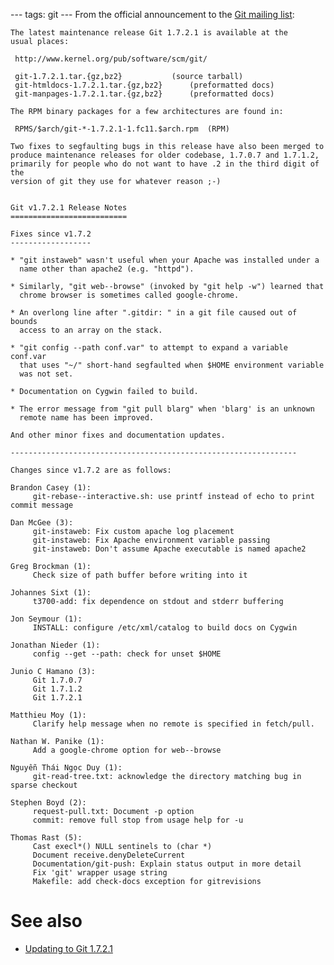 ---
tags: git
---
From the official announcement to the [[Git mailing list]]:

<pre>The latest maintenance release Git 1.7.2.1 is available at the
usual places:

 http://www.kernel.org/pub/software/scm/git/

 git-1.7.2.1.tar.{gz,bz2}			(source tarball)
 git-htmldocs-1.7.2.1.tar.{gz,bz2}		(preformatted docs)
 git-manpages-1.7.2.1.tar.{gz,bz2}		(preformatted docs)

The RPM binary packages for a few architectures are found in:

 RPMS/$arch/git-*-1.7.2.1-1.fc11.$arch.rpm	(RPM)

Two fixes to segfaulting bugs in this release have also been merged to
produce maintenance releases for older codebase, 1.7.0.7 and 1.7.1.2,
primarily for people who do not want to have .2 in the third digit of the
version of git they use for whatever reason ;-)


Git v1.7.2.1 Release Notes
==========================

Fixes since v1.7.2
------------------

* "git instaweb" wasn't useful when your Apache was installed under a
  name other than apache2 (e.g. "httpd").

* Similarly, "git web--browse" (invoked by "git help -w") learned that
  chrome browser is sometimes called google-chrome.

* An overlong line after ".gitdir: " in a git file caused out of bounds
  access to an array on the stack.

* "git config --path conf.var" to attempt to expand a variable conf.var
  that uses "~/" short-hand segfaulted when $HOME environment variable
  was not set.

* Documentation on Cygwin failed to build.

* The error message from "git pull blarg" when 'blarg' is an unknown
  remote name has been improved.

And other minor fixes and documentation updates.

----------------------------------------------------------------

Changes since v1.7.2 are as follows:

Brandon Casey (1):
     git-rebase--interactive.sh: use printf instead of echo to print commit message

Dan McGee (3):
     git-instaweb: Fix custom apache log placement
     git-instaweb: Fix Apache environment variable passing
     git-instaweb: Don't assume Apache executable is named apache2

Greg Brockman (1):
     Check size of path buffer before writing into it

Johannes Sixt (1):
     t3700-add: fix dependence on stdout and stderr buffering

Jon Seymour (1):
     INSTALL: configure /etc/xml/catalog to build docs on Cygwin

Jonathan Nieder (1):
     config --get --path: check for unset $HOME

Junio C Hamano (3):
     Git 1.7.0.7
     Git 1.7.1.2
     Git 1.7.2.1

Matthieu Moy (1):
     Clarify help message when no remote is specified in fetch/pull.

Nathan W. Panike (1):
     Add a google-chrome option for web--browse

Nguyễn Thái Ngọc Duy (1):
     git-read-tree.txt: acknowledge the directory matching bug in sparse checkout

Stephen Boyd (2):
     request-pull.txt: Document -p option
     commit: remove full stop from usage help for -u

Thomas Rast (5):
     Cast execl*() NULL sentinels to (char *)
     Document receive.denyDeleteCurrent
     Documentation/git-push: Explain status output in more detail
     Fix 'git' wrapper usage string
     Makefile: add check-docs exception for gitrevisions</pre>

= See also =

* [[Updating to Git 1.7.2.1]]
